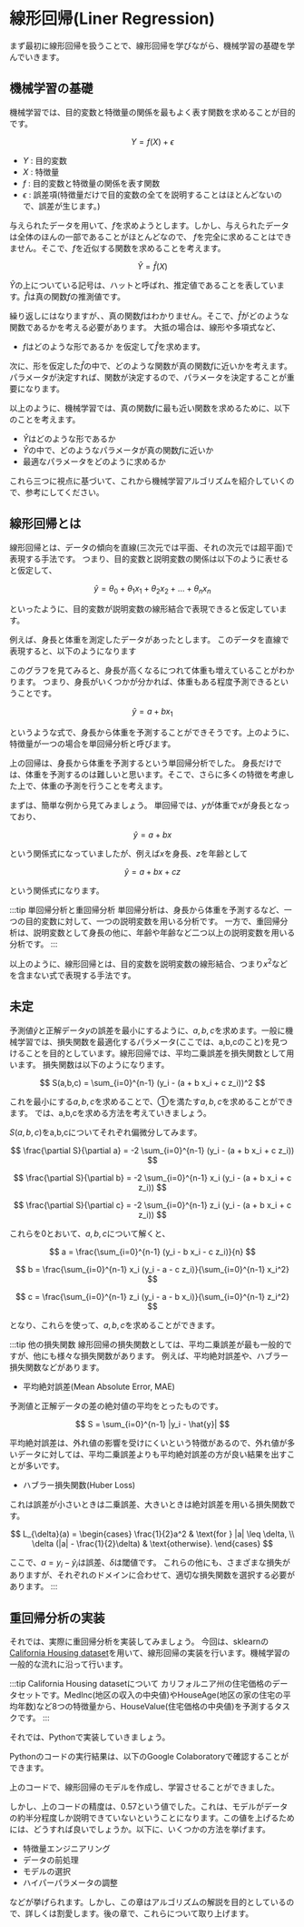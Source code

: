 
# 線形回帰(Liner Regression)

まず最初に線形回帰を扱うことで、線形回帰を学びながら、機械学習の基礎を学んでいきます。

## 機械学習の基礎

機械学習では、目的変数と特徴量の関係を最もよく表す関数を求めることが目的です。

$$
Y = f(X) + \epsilon
$$

- $Y$ : 目的変数
- $X$ : 特徴量
- $f$ : 目的変数と特徴量の関係を表す関数
- $\epsilon$ : 誤差項(特徴量だけで目的変数の全てを説明することはほとんどないので、誤差が生じます。)

与えられたデータを用いて、$f$を求めようとします。しかし、与えられたデータは全体のほんの一部であることがほとんどなので、
$f$を完全に求めることはできません。そこで、$f$を近似する関数を求めることを考えます。

$$
\hat{Y} = \hat{f}(X)
$$

$\hat{Y}$の上についている記号は、ハットと呼ばれ、推定値であることを表しています。$\hat{f}$は真の関数$f$の推測値です。

繰り返しにはなりますが、、真の関数$f$はわかりません。そこで、$\hat{f}$がどのような関数であるかを考える必要があります。
大抵の場合は、線形や多項式など、

- $f$はどのような形であるか
  を仮定して$\hat{f}$を求めます。

次に、形を仮定した$\hat{f}$の中で、どのような関数が真の関数$f$に近いかを考えます。
パラメータが決定すれば、関数が決定するので、パラメータを決定することが重要になります。

以上のように、機械学習では、真の関数$f$に最も近い関数を求めるために、以下のことを考えます。

- $\hat{Y}$はどのような形であるか
- $\hat{Y}$の中で、どのようなパラメータが真の関数$f$に近いか
- 最適なパラメータをどのように求めるか

これら三つに視点に基づいて、これから機械学習アルゴリズムを紹介していくので、参考にしてください。

## 線形回帰とは

線形回帰とは、データの傾向を直線(三次元では平面、それの次元では超平面)で表現する手法です。
つまり、目的変数と説明変数の関係は以下のように表せると仮定して、

$$
\hat{y} = θ_0 + θ_1 x_1 + θ_2 x_2 + ... + θ_n x_n
$$

といったように、目的変数が説明変数の線形結合で表現できると仮定しています。

例えば、身長と体重を測定したデータがあったとします。
このデータを直線で表現すると、以下のようになります

<MyChart />

このグラフを見てみると、身長が高くなるにつれて体重も増えていることがわかります。
つまり、身長がいくつかが分かれば、体重もある程度予測できるということです。

<LinearRegression />

$$
\hat{y} = a + b x_1
$$

というような式で、身長から体重を予測することができそうです。上のように、特徴量が一つの場合を単回帰分析と呼びます。

上の回帰は、身長から体重を予測するという単回帰分析でした。
身長だけでは、体重を予測するのは難しいと思います。そこで、さらに多くの特徴を考慮した上で、体重の予測を行うことを考えます。

まずは、簡単な例から見てみましょう。
単回帰では、$y$が体重で$x$が身長となっており、

$$
\hat{y} = a + b x
$$

という関係式になっていましたが、例えば$x$を身長、$z$を年齢として

$$
\hat{y} = a + b x + c z
$$

という関係式になります。

:::tip 単回帰分析と重回帰分析
単回帰分析は、身長から体重を予測するなど、一つの目的変数に対して、一つの説明変数を用いる分析です。
一方で、重回帰分析は、説明変数として身長の他に、年齢や年齢など二つ以上の説明変数を用いる分析です。
:::

以上のように、線形回帰とは、目的変数を説明変数の線形結合、つまり$x^2$などを含まない式で表現する手法です。

## 未定

予測値$\hat{y}$と正解データ$y$の誤差を最小にするように、$a,b,c$を求めます。一般に機械学習では、損失関数を最適化するパラメータ(ここでは、a,b,cのこと)を見つけることを目的としています。線形回帰では、平均二乗誤差を損失関数として用います。
損失関数は以下のようになります。

$$
S(a,b,c) =  \sum_{i=0}^{n-1} (y_i - (a + b x_i + c z_i))^2
$$

これを最小にする$a,b,c$を求めることで、①を満たす$a,b,c$を求めることができます。
では、a,b,cを求める方法を考えていきましょう。

$S(a,b,c)$をa,b,cについてそれぞれ偏微分してみます。

$$
\frac{\partial S}{\partial a} = -2 \sum_{i=0}^{n-1} (y_i - (a + b x_i + c z_i))
$$

$$
\frac{\partial S}{\partial b} = -2 \sum_{i=0}^{n-1} x_i (y_i - (a + b x_i + c z_i))
$$

$$
\frac{\partial S}{\partial c} = -2 \sum_{i=0}^{n-1} z_i (y_i - (a + b x_i + c z_i))
$$

これらを0とおいて、$a,b,c$について解くと、

$$
a = \frac{\sum_{i=0}^{n-1} (y_i - b x_i - c z_i)}{n}
$$

$$
b = \frac{\sum_{i=0}^{n-1} x_i (y_i - a - c z_i)}{\sum_{i=0}^{n-1} x_i^2}
$$

$$
c = \frac{\sum_{i=0}^{n-1} z_i (y_i - a - b x_i)}{\sum_{i=0}^{n-1} z_i^2}
$$

となり、これらを使って、$a,b,c$を求めることができます。

<GeneralForm props="正規方程式の一般形" />

:::tip 他の損失関数
線形回帰の損失関数としては、平均二乗誤差が最も一般的ですが、他にも様々な損失関数があります。
例えば、平均絶対誤差や、ハブラー損失関数などがあります。

- 平均絶対誤差(Mean Absolute Error, MAE)

予測値と正解データの差の絶対値の平均をとったものです。

$$
S =  \sum_{i=0}^{n-1} |y_i - \hat{y}|
$$

平均絶対誤差は、外れ値の影響を受けにくいという特徴があるので、外れ値が多いデータに対しては、平均二乗誤差よりも平均絶対誤差の方が良い結果を出すことが多いです。

- ハブラー損失関数(Huber Loss)

これは誤差が小さいときは二乗誤差、大きいときは絶対誤差を用いる損失関数です。

$$
L_{\delta}(a) = \begin{cases}
\frac{1}{2}a^2 & \text{for } |a| \leq \delta, \\
\delta (|a| - \frac{1}{2}\delta) & \text{otherwise}.
\end{cases}
$$

ここで、$a = y_i - \hat{y}_i$は誤差、$\delta$は閾値です。
これらの他にも、さまざまな損失がありますが、それぞれのドメインに合わせて、適切な損失関数を選択する必要があります。
:::

## 重回帰分析の実装

それでは、実際に重回帰分析を実装してみましょう。
今回は、sklearnの[California Housing dataset](https://scikit-learn.org/stable/datasets/real_world.html#california-housing-dataset)を用いて、線形回帰の実装を行います。機械学習の一般的な流れに沿って行います。

:::tip California Housing datasetについて
カリフォルニア州の住宅価格のデータセットです。MedInc(地区の収入の中央値)やHouseAge(地区の家の住宅の平均年数)など8つの特徴量から、HouseValue(住宅価格の中央値)を予測するタスクです。
:::

それでは、Pythonで実装していきましょう。

Pythonのコードの実行結果は、以下のGoogle Colaboratoryで確認することができます。

<Colab url="https://colab.research.google.com/github/Yokomi422/Practical-Machine-Learning/blob/main/docs/01-Machine-learning-algorithms/01-linear-regression/colab01.ipynb" />

上のコードで、線形回帰のモデルを作成し、学習させることができました。

しかし、上のコードの精度は、0.57という値でした。これは、モデルがデータの約半分程度しか説明できていないということになります。この値を上げるためには、どうすれば良いでしょうか。以下に、いくつかの方法を挙げます。

- 特徴量エンジニアリング
- データの前処理
- モデルの選択
- ハイパーパラメータの調整

などが挙げられます。しかし、この章はアルゴリズムの解説を目的としているので、詳しくは割愛します。後の章で、これらについて取り上げます。
